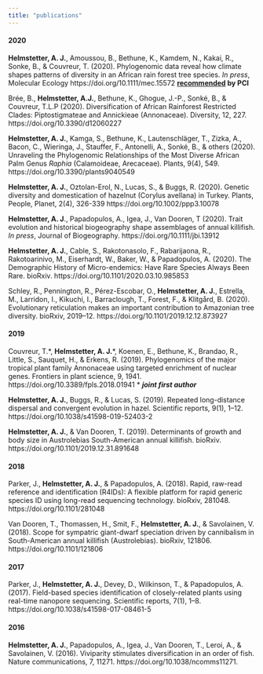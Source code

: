```yaml
---
title: "publications"
---
```


#### 2020

__Helmstetter, A. J.__, Amoussou, B., Bethune, K., Kamdem, N., Kakai, R., Sonke, B., & Couvreur, T. (2020). Phylogenomic data reveal how climate shapes patterns of diversity in an African rain forest tree species. *In press*, Molecular Ecology https://doi.org/10.1111/mec.15572 **[recommended](10.24072/pci.evolbiol.100094) by PCI** 

Brée, B., __Helmstetter, A.J.__, Bethune, K., Ghogue, J.-P., Sonké, B., & Couvreur, T.L.P (2020). Diversification of African Rainforest Restricted Clades: Piptostigmateae and Annickieae (Annonaceae). Diversity, 12, 227. https://doi.org/10.3390/d12060227 

__Helmstetter, A. J.__, Kamga, S., Bethune, K., Lautenschläger, T., Zizka, A., Bacon, C., Wieringa, J., Stauffer, F., Antonelli, A., Sonké, B., & others (2020). Unraveling the Phylogenomic Relationships of the Most Diverse African Palm Genus _Raphia_ (Calamoideae, Arecaceae). Plants, 9(4), 549. https://doi.org/10.3390/plants9040549

__Helmstetter, A. J.__, Oztolan-Erol, N., Lucas, S., & Buggs, R. (2020). Genetic diversity and domestication of hazelnut (Corylus avellana) in Turkey. Plants, People, Planet, 2(4), 326-339 https://doi.org/10.1002/ppp3.10078

__Helmstetter, A. J__., Papadopulos, A., Igea, J., Van Dooren, T (2020). Trait evolution and historical biogeography shape assemblages of annual killifish. *In press*, Journal of Biogeography.  https://doi.org/10.1111/jbi.13912

__Helmstetter, A. J.__, Cable, S., Rakotonasolo, F., Rabarijaona, R., Rakotoarinivo, M., Eiserhardt, W., Baker, W., & Papadopulos, A. (2020). The Demographic History of Micro-endemics: Have Rare Species Always Been Rare. bioRxiv. https://doi.org/10.1101/2020.03.10.985853

Schley, R., Pennington, R., Pérez-Escobar, O., __Helmstetter, A. J.__, Estrella, M., Larridon, I., Kikuchi, I., Barraclough, T., Forest, F., & Klitgård, B. (2020). Evolutionary reticulation makes an important contribution to Amazonian tree diversity. bioRxiv, 2019–12. https://doi.org/10.1101/2019.12.12.873927

#### 2019

Couvreur, T.\*, __Helmstetter, A. J.__\*, Koenen, E., Bethune, K., Brandao, R., Little, S., Sauquet, H., & Erkens, R. (2019). Phylogenomics of the major tropical plant family Annonaceae using targeted enrichment of nuclear genes. Frontiers in plant science, 9, 1941. https://doi.org/10.3389/fpls.2018.01941 \* __*joint first author*__

__Helmstetter, A. J.__, Buggs, R., & Lucas, S. (2019). Repeated long-distance dispersal and convergent evolution in hazel. Scientific reports, 9(1), 1–12. https://doi.org/10.1038/s41598-019-52403-2

__Helmstetter, A. J.__, & Van Dooren, T. (2019). Determinants of growth and body size in Austrolebias South-American annual killifish. bioRxiv. https://doi.org/10.1101/2019.12.31.891648

#### 2018

Parker, J., __Helmstetter, A. J.__, & Papadopulos, A. (2018). Rapid, raw-read reference and identification (R4IDs): A flexible platform for rapid generic species ID using long-read sequencing technology. bioRxiv, 281048. https://doi.org/10.1101/281048

Van Dooren, T., Thomassen, H., Smit, F., __Helmstetter, A. J.__, & Savolainen, V. (2018). Scope for sympatric giant-dwarf speciation driven by cannibalism in South-American annual killifish (Austrolebias). bioRxiv, 121806. https://doi.org/10.1101/121806

#### 2017

Parker, J., __Helmstetter, A. J.__, Devey, D., Wilkinson, T., & Papadopulos, A. (2017). Field-based species identification of closely-related plants using real-time nanopore sequencing. Scientific reports, 7(1), 1–8. https://doi.org/10.1038/s41598-017-08461-5

#### 2016

__Helmstetter, A. J.__, Papadopulos, A., Igea, J., Van Dooren, T., Leroi, A., & Savolainen, V. (2016). Viviparity stimulates diversification in an order of fish. Nature communications, 7, 11271. https://doi.org/10.1038/ncomms11271.













